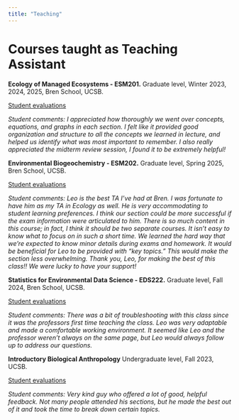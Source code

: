 ```yaml
---
title: "Teaching"
---
```


# Courses taught as Teaching Assistant

**Ecology of Managed Ecosystems - ESM201.** Graduate level, Winter 2023, 2024, 2025, Bren School, UCSB.

[Student evaluations](C:\Users\lmfei\Documents\Leo\PhD UCSB\Student evals\ESM201\ESM201 - Evaluations.pdf)

*Student comments: I appreciated how thoroughly we went over concepts, equations, and graphs in each section. I felt like it provided good organization and structure to all the concepts we learned in lecture, and helped us identify what was most important to remember. I also really appreciated the midterm review session, I found it to be extremely helpful!*

**Environmental Biogeochemistry - ESM202.** Graduate level, Spring 2025, Bren School, UCSB.

[Student evaluations](C:\Users\lmfei\Documents\Leo\PhD UCSB\Student evals\ESM202\ESM202 - Evaluations.pdf)

*Student comments: Leo is the best TA I've had at Bren. I was fortunate to have him as my TA in Ecology as well. He is very accommodating to student learning preferences. I think our section could be more successful if the exam information were articulated to him. There is so much content in this course; in fact, I think it should be two separate courses. It isn't easy to know what to focus on in such a short time. We learned the hard way that we're expected to know minor details during exams and homework. It would be beneficial for Leo to be provided with "key topics." This would make the section less overwhelming. Thank you, Leo, for making the best of this class!! We were lucky to have your support!*

**Statistics for Environmental Data Science - EDS222.** Graduate level, Fall 2024, Bren School, UCSB.

[Student evaluations](C:\Users\lmfei\Documents\Leo\PhD UCSB\Student evals\EDS222\EDS222-Fall2024.pdf)

*Student comments: There was a bit of troubleshooting with this class since it was the professors first time teaching the class. Leo was very adaptable and made a comfortable working environment. It seemed like Leo and the professor weren't always on the same page, but Leo would always follow up to address our questions.*

**Introductory Biological Anthropology** Undergraduate level, Fall 2023, UCSB.

[Student evaluations](C:\Users\lmfei\Documents\Leo\PhD UCSB\Student evals\Anth 5\Anth5 - Evaluations.pdf)

*Student comments: Very kind guy who offered a lot of good, helpful feedback. Not many people attended his sections, but he made the best out of it and took the time to break down certain topics.*
